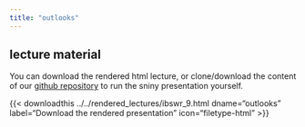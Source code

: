 ---
title: "outlooks"
---

## lecture material

You can download the rendered html lecture, or clone/download the content of our [github repository](https://github.com/sib-swiss/intro-bayesian-statistics-training/) to run the sniny presentation yourself.

<!-- {{< downloadthis ../../lectures/ibswr_9.Rmd dname="oulooks" label="Download the shiny presentation" icon="filetype-md" >}} -->


{{< downloadthis ../../rendered_lectures/ibswr_9.html dname="outlooks" label="Download the rendered presentation" icon="filetype-html" >}}

